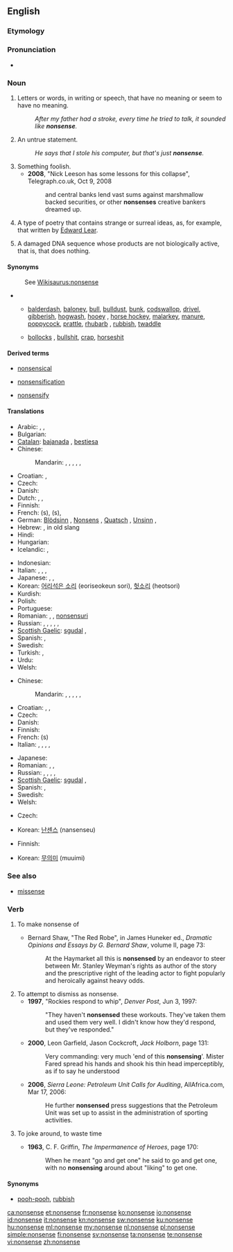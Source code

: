 ==English==

===Etymology===
{{prefix|non|sense}}

===Pronunciation===
* {{audio|en-us-nonsense.ogg|Audio (US)}}

===Noun===
{{wikipedia}}
{{en-noun|-|s}}

# Letters or words, in writing or speech, that have no meaning or seem to have no meaning.
#: ''After my father had a stroke, every time he tried to talk, it sounded like '''nonsense'''.''
# An untrue statement.
#: ''He says that I stole his computer, but that's just '''nonsense'''.''
# Something foolish.
#* '''2008''', "Nick Leeson has some lessons for this collapse", Telegraph.co.uk, Oct 9, 2008
#*: and central banks lend vast sums against marshmallow backed securities, or other '''nonsenses''' creative bankers dreamed up.
# {{literature}} A type of poetry that contains strange or surreal ideas, as, for example, that written by [[w:Edward Lear|Edward Lear]].
# {{biology}} A damaged DNA sequence whose products are not biologically active, that is, that does nothing.

====Synonyms====
: See [[Wikisaurus:nonsense]]
* {{sense|something that lacks meaning or absurd statement}}
** {{sense|mostly [[colloquialism]]s or [[slang]]}} [[balderdash]], [[baloney]], [[bull]], [[bulldust]], [[bunk]], [[codswallop]], [[drivel]], [[gibberish]], [[hogwash]], [[hooey]] {{qualifier|US}}, [[horse hockey]], [[malarkey]], [[manure]], [[poppycock]], [[prattle]], [[rhubarb]] {{qualifier|chiefly British}}, [[rubbish]], [[twaddle]]
** {{sense|vulgar slang}} [[bollocks]] {{qualifier|British}}, [[bullshit]], [[crap]], [[horseshit]] {{qualifier|US}}

====Derived terms====
{{rel-top3|Terms derived from the noun "nonsense"}}
* [[nonsensical]]
{{rel-mid3}}
* [[nonsensification]]
{{rel-mid3}}
* [[nonsensify]]
{{rel-bottom}}

====Translations====
{{trans-top|meaningless words}}
* Arabic: {{t|ar|هراء|m|tr=huraa'}}, {{t-|ar|لغو|m|tr=laghw}}, {{t|ar|تفاهة|f|tr=tafaaha}}
* Bulgarian: {{t+|bg|абсурдност|f|tr=absúrdnost}}
* [[Catalan]]: [[bajanada]] {{f}}, [[bestiesa]] {{f}}
* Chinese:
*: Mandarin: {{t-|cmn|廢話|sc=Hani}}, {{t-|cmn|废话|tr=fèihuà|sc=Hani}}, {{t|cmn|胡說|sc=Hani}}, {{t|cmn|胡说|tr=húshuō|sc=Hani}}, {{t|cmn|胡言|tr=húyán|sc=Hani}}, {{qualifier|vulgar}} {{t-|cmn|狗屁|tr=gǒupì|sc=Hani}}
* Croatian: {{t-|hr|besmislica|f}}, {{t-|hr|glupost|f}}
* Czech: {{t-|cs|nesmysl|m}}
* Danish: {{t+|da|nonsens|n}}
* Dutch: {{t+|nl|nonsens|m}}, {{t-|nl|onzin|m}}, {{t-|nl|flauwekul|m}}
* Finnish: {{t-|fi|hölynpöly}}
* French: {{t+|fr|bêtise|f}} (s), {{t+|fr|absurdité|f}} (s),
* German: [[Blödsinn]] {{m}}, [[Nonsens]] {{m}}, [[Quatsch]] {{m}} {{qualifier|colloquial}}, [[Unsinn]] {{m}},
* Hebrew: {{t+|he|שטויות|tr=shtuyot}}, in old slang {{t+|he|חנטריש|tr=hantarish}}
* Hindi: {{t|hi|बकवास|f|tr=bakvās|sc=Deva}}
* Hungarian: {{t+|hu|képtelenség}}
* Icelandic: {{t|is|rugl|n}}, {{t|is|bull|n}}
{{trans-mid}}
* Indonesian: {{t|id|omong kosong|xs=Indonesian}}
* Italian: {{t+|it|sciocchezza|f}}, {{t|it|senza senso}}, {{t|it|priva di significato}}, {{t|it|ridicolaggine|f}}
* Japanese: {{t+|ja|無意味|tr=むいみ, muimi}}, {{t|ja|ナンセンス|tr=nansensu}}, {{t|ja|馬鹿げた事|tr=bakageta koto}}
* Korean: [[어리석은 소리]] (eoriseokeun sori), [[헛소리]] (heotsori)
* Kurdish: {{ku-Arab|[[قسه‌ی هیچوپوچ]]}}
* Polish: {{t+|pl|nonsens|m}}
* Portuguese: {{t+|pt|besteira|f}}
* Romanian: {{t+|ro|nonsens|n}}, {{t|ro|absurditate|f}}, [[nonsens|nonsensuri]] {{n|p}}
* Russian: {{t+|ru|вздор|m|tr=vdor}}, {{t+|ru|ерунда|f|tr=jerundá}}, {{t+|ru|нонсенс|m|tr=nónsens}}, {{t+|ru|бессмыслица|f|tr=bessmýslica}}, {{t+|ru|ахинея|f|tr=axinéja}}, {{t+|ru|абсурд|m|tr=absúrd}}
* [[Scottish Gaelic]]: [[sgudal]] {{m}}, {{t-|gd|amaideas|m|xs=Scottish Gaelic}}
* Spanish: {{t-|es|tonterías|f|p}}, {{t+|es|disparate|m}}
* Swedish: {{t+|sv|nonsens|n}}
* Turkish: {{t+|tr|saçma}}, {{t+|tr|saçmalık}}
* Urdu: {{t|ur|بکواس|f|tr=bakvās|xs=Urdu}}
* Welsh: {{t-|cy|lol|f|xs=Welsh}}
{{trans-bottom}}

{{trans-top|untrue statement}}
* Chinese:
*: Mandarin: {{t-|cmn|廢話|sc=Hani}}, {{t-|cmn|废话|tr=fèihuà|sc=Hani}}, {{t|cmn|胡說|sc=Hani}}, {{t|cmn|胡说|tr=húshuō|sc=Hani}}, {{t|cmn|胡言|tr=húyán|sc=Hani}}, {{t-|cmn|狗屁|tr=gǒupì|sc=Hani}} {{qualifier|vulgar}}
* Croatian: {{t-|hr|nesmisao|n}}, {{t-|hr|budalaština|f}}, {{t-|hr|neistina|f}}
* Czech: {{t-|cs|nesmysl|m}}
* Danish: {{t+|da|nonsens|n}}
* Finnish: {{t-|fi|hölynpöly}}
* French: {{t+|fr|sottise|m}} (s)
* Italian: {{t|it|balla|f}}, {{t|it|fandonia|f}}, {{t|it|scemenza|f}}, {{t|it|fola|f}}, {{t|it|baggianata|f}}
{{trans-mid}}
* Japanese: {{t|ja|でたらめ|tr=detarame}}
* Romanian: {{t|ro|nerozie|f}}, {{t|ro|nerozii|f|p}}, {{t|ro|prostie|f}}
* Russian: {{t+|ru|вздор|m|tr=vdor}}, {{t+|ru|ерунда|f|tr=jerundá}}, {{t+|ru|нонсенс|m|tr=nónsens}}, {{t+|ru|бессмыслица|f|tr=bessmýslica}}, {{t+|ru|ахинея|f|tr=axinéja}}
* [[Scottish Gaelic]]: [[sgudal]] {{m}}, {{t-|gd|amaideas|m|xs=Scottish Gaelic}}
* Spanish: {{t-|es|tonterías|f|p}}, {{t+|es|estupidez|f}}
* Swedish: {{t+|sv|nonsens|n}}
* Welsh: {{t-|cy|lol|f|xs=Welsh}}
{{trans-bottom}}

{{trans-top|type of poetry}}
* Czech: {{t-|cs|nonsens|m}}
{{trans-mid}}
* Korean: [[난센스]] (nansenseu)
{{trans-bottom}}

{{trans-top|damaged DNA sequence}}
* Finnish: {{t|fi|toimimaton}} {{t+|fi|jakso}}
{{trans-mid}}
* Korean: [[무의미]] (muuimi)
{{trans-bottom}}

===See also===
* {{sense|biology}} [[missense]]

===Verb===
{{en-verb|nonsens|es}}

# To make nonsense of
#* {{ante|1909}} Bernard Shaw, "The Red Robe", in James Huneker ed., ''Dramatic Opinions and Essays by G. Bernard Shaw'', volume II, page 73:
#*: At the Haymarket all this is '''nonsensed''' by an endeavor to steer between Mr. Stanley Weyman's rights as author of the story and the prescriptive right of the leading actor to fight popularly and heroically against heavy odds.
# To attempt to dismiss as nonsense.
#* '''1997''', "Rockies respond to whip", ''Denver Post'', Jun 3, 1997:
#*: "They haven't '''nonsensed''' these workouts. They've taken them and used them very well. I didn't know how they'd respond, but they've responded."
#* '''2000''', Leon Garfield, Jason Cockcroft, ''Jack Holborn'', page 131:
#*: Very commanding: very much 'end of this '''nonsensing'''<nowiki/>'. Mister Fared spread his hands and shook his thin head imperceptibly, as if to say he understood
#* '''2006''', ''Sierra Leone: Petroleum Unit Calls for Auditing'', AllAfrica.com, Mar 17, 2006:
#*: He further '''nonsensed''' press suggestions that the Petroleum Unit was set up to assist in the administration of sporting activities.
# {{intransitive}} To joke around, to waste time
#* '''1963''', C. F. Griffin, ''The Impermanence of Heroes'', page 170:
#*: When he meant "go and get one" he said to go and get one, with no '''nonsensing''' around about "liking" to get one.

====Synonyms====
* [[pooh-pooh]], [[rubbish]]

[[ca:nonsense]]
[[et:nonsense]]
[[fr:nonsense]]
[[ko:nonsense]]
[[io:nonsense]]
[[id:nonsense]]
[[it:nonsense]]
[[kn:nonsense]]
[[sw:nonsense]]
[[ku:nonsense]]
[[hu:nonsense]]
[[ml:nonsense]]
[[my:nonsense]]
[[nl:nonsense]]
[[pl:nonsense]]
[[simple:nonsense]]
[[fi:nonsense]]
[[sv:nonsense]]
[[ta:nonsense]]
[[te:nonsense]]
[[vi:nonsense]]
[[zh:nonsense]]